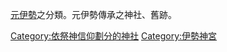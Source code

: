 [[元伊勢|元伊勢]]之分類。元伊勢傳承之神社、舊跡。

[[Category:依祭神信仰劃分的神社|Category:依祭神信仰劃分的神社]]
[[Category:伊勢神宮|Category:伊勢神宮]]